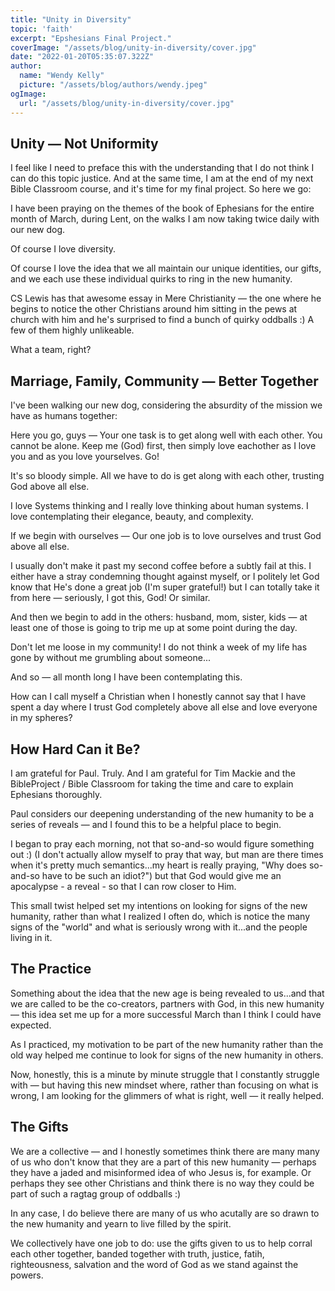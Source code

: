 ```yaml
---
title: "Unity in Diversity"
topic: 'faith'
excerpt: "Epshesians Final Project."
coverImage: "/assets/blog/unity-in-diversity/cover.jpg"
date: "2022-01-20T05:35:07.322Z"
author:
  name: "Wendy Kelly"
  picture: "/assets/blog/authors/wendy.jpeg"
ogImage:
  url: "/assets/blog/unity-in-diversity/cover.jpg"
---
```

## Unity — Not Uniformity 

I feel like I need to preface this with the understanding that I do not think I can do this topic justice.
And at the same time, I am at the end of my next Bible Classroom course, and it's time for my final project. So here we go:

I have been praying on the themes of the book of Ephesians for the entire month of March, during Lent, on the walks I am now taking twice daily with our new dog.

Of course I love diversity.

Of course I love the idea that we all maintain our unique identities, our gifts, and we each use these individual quirks to ring in the new humanity.

CS Lewis has that awesome essay in Mere Christianity — the one where he begins to notice the other Christians around him sitting in the pews at church with him and he's surprised to find a bunch of quirky oddballs :) A few of them highly unlikeable.

What a team, right?

## Marriage, Family, Community — Better Together

I've been walking our new dog, considering the absurdity of the mission we have as humans together: 

Here you go, guys — Your one task is to get along well with each other. You cannot be alone. Keep me (God) first, then simply love eachother as I love you and as you love yourselves. Go!

It's so bloody simple. All we have to do is get along with each other, trusting God above all else.

I love Systems thinking and I really love thinking about human systems. I love contemplating their elegance, beauty, and complexity.

If we begin with ourselves — Our one job is to love ourselves and trust God above all else.

I usually don't make it past my second coffee before a subtly fail at this. I either have a stray condemning thought against myself, or I politely let God know that He's done a great job (I'm super grateful!) but I can totally take it from here — seriously, I got this, God! Or similar.

And then we begin to add in the others: husband, mom, sister, kids — at least one of those is going to trip me up at some point during the day. 

Don't let me loose in my community! I do not think a week of my life has gone by without me grumbling about someone...

And so — all month long I have been contemplating this. 

How can I call myself a Christian when I honestly cannot say that I have spent a day where I trust God completely above all else and love everyone in my spheres?

## How Hard Can it Be?

I am grateful for Paul. Truly. And I am grateful for Tim Mackie and the BibleProject / Bible Classroom for taking the time and care to explain Ephesians thoroughly.

Paul considers our deepening understanding of the new humanity to be a series of reveals — and I found this to be a helpful place to begin.

I began to pray each morning, not that so-and-so would figure something out :) (I don't actually allow myself to pray that way, but man are there times when it's pretty much semantics...my heart is really praying, "Why does so-and-so have to be such an idiot?") but that God would give me an apocalypse - a reveal - so that I can row closer to Him.

This small twist helped set my intentions on looking for signs of the new humanity, rather than what I realized I often do, which is notice the many signs of the "world" and what is seriously wrong with it...and the people living in it.

## The Practice

Something about the idea that the new age is being revealed to us...and that we are called to be the co-creators, partners with God, in this new humanity — this idea set me up for a more successful March than I think I could have expected.

As I practiced, my motivation to be part of the new humanity rather than the old way helped me continue to look for signs of the new humanity in others.

Now, honestly, this is a minute by minute struggle that I constantly struggle with — but having this new mindset where, rather than focusing on what is wrong, I am looking for the glimmers of what is right, well — it really helped.

## The Gifts

We are a collective — and I honestly sometimes think there are many many of us who don't know that they are a part of this new humanity — perhaps they have a jaded and misinformed idea of who Jesus is, for example. Or perhaps they see other Christians and think there is no way they could be part of such a ragtag group of oddballs :) 

In any case, I do believe there are many of us who acutally are so drawn to the new humanity and yearn to live filled by the spirit. 

We collectively have one job to do: use the gifts given to us to help corral each other together, banded together with truth, justice, fatih, righteousness, salvation and the word of God as we stand against the powers.

